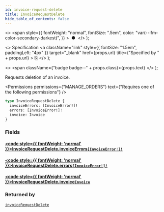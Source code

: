 ```yaml
---
id: invoice-request-delete
title: InvoiceRequestDelete
hide_table_of_contents: false
---
```


  <>
    <span
      style={{
        fontWeight: "normal",
        fontSize: ".5em",
        color: "var(--ifm-color-secondary-darkest)",
      }}
    >
      &nbsp;●&nbsp;
    </span>
  </>
);

  <>
    Specification
    <a
      className="link"
      style={{ fontSize: "1.5em", paddingLeft: "4px" }}
      target="\_blank"
      href={props.url}
      title={"Specified by " + props.url}
    >
      ⎘
    </a>
  </>
);

  <>
    <span className={"badge badge--" + props.class}>{props.text}</span>
  </>
);

Requests deletion of an invoice.

<Permissions
  permissions={"MANAGE_ORDERS"}
  text={"Requires one of the following permissions"}
/>

```graphql
type InvoiceRequestDelete {
  invoiceErrors: [InvoiceError!]!
  errors: [InvoiceError!]!
  invoice: Invoice
}
```

### Fields

#### [<code style={{ fontWeight: 'normal' }}>InvoiceRequestDelete.<b>invoiceErrors</b></code>](#)<Bullet />[`[InvoiceError!]!`](../../../api-reference/orders/objects/invoice-error) <Badge class="secondary" text="non-null"/> <Badge class="secondary" text="object"/> <Badge class="secondary" text="orders"/>

>

#### [<code style={{ fontWeight: 'normal' }}>InvoiceRequestDelete.<b>errors</b></code>](#)<Bullet />[`[InvoiceError!]!`](../../../api-reference/orders/objects/invoice-error) <Badge class="secondary" text="non-null"/> <Badge class="secondary" text="object"/> <Badge class="secondary" text="orders"/>

>

#### [<code style={{ fontWeight: 'normal' }}>InvoiceRequestDelete.<b>invoice</b></code>](#)<Bullet />[`Invoice`](../../../api-reference/orders/objects/invoice) <Badge class="secondary" text="object"/> <Badge class="secondary" text="orders"/>

>

### Returned by

[`invoiceRequestDelete`](../../../api-reference/orders/mutations/invoice-request-delete) <Badge class="secondary" text="mutation"/>

